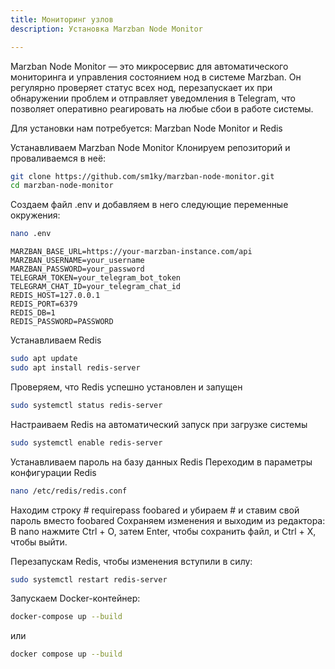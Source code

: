```yaml
---
title: Мониторинг узлов
description: Установка Marzban Node Monitor

---
```


Marzban Node Monitor — это микросервис для автоматического мониторинга и управления состоянием нод в системе Marzban. Он регулярно проверяет статус всех нод, перезапускает их при обнаружении проблем и отправляет уведомления в Telegram, что позволяет оперативно реагировать на любые сбои в работе системы.

Для установки нам потребуется:
Marzban Node Monitor и Redis

Устанавливаем Marzban Node Monitor
Клонируем репозиторий и проваливаемся в неё:
```bash
git clone https://github.com/sm1ky/marzban-node-monitor.git
cd marzban-node-monitor
```

Создаем файл .env и добавляем в него следующие переменные окружения:
```bash
nano .env
```


```
MARZBAN_BASE_URL=https://your-marzban-instance.com/api
MARZBAN_USERNAME=your_username
MARZBAN_PASSWORD=your_password
TELEGRAM_TOKEN=your_telegram_bot_token
TELEGRAM_CHAT_ID=your_telegram_chat_id
REDIS_HOST=127.0.0.1
REDIS_PORT=6379
REDIS_DB=1
REDIS_PASSWORD=PASSWORD
```

Устанавливаем Redis
```bash
sudo apt update
sudo apt install redis-server
```

Проверяем, что Redis успешно установлен и запущен
```bash
sudo systemctl status redis-server
```

Настраиваем Redis на автоматический запуск при загрузке системы
```bash
sudo systemctl enable redis-server
```

Устанавливаем пароль на базу данных Redis
Переходим в параметры конфигурации Redis
```bash
nano /etc/redis/redis.conf
```

Находим строку # requirepass foobared  и убираем # и ставим свой пароль вместо foobared
Сохраняем изменения и выходим из редактора:
В nano нажмите Ctrl + O, затем Enter, чтобы сохранить файл, и Ctrl + X, чтобы выйти.

Перезапускам Redis, чтобы изменения вступили в силу:
```bash
sudo systemctl restart redis-server
```

Запускаем Docker-контейнер:
```bash
docker-compose up --build
```
или
```bash
docker compose up --build
```
